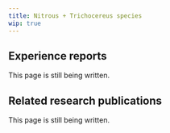 ---
title: Nitrous + Trichocereus species
wip: true
---

## Experience reports

This page is still being written.

## Related research publications

This page is still being written.

